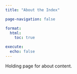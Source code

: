 ```yaml
---
title: "About the Index"

page-navigation: false

format:
  html:
    toc: true

execute: 
  echo: false
---
```


Holding page for about content.
